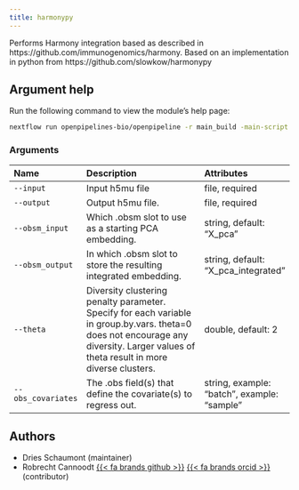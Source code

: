 ```yaml
---
title: harmonypy
---
```


Performs Harmony integration based as described in https://github.com/immunogenomics/harmony. Based on an implementation in python from https://github.com/slowkow/harmonypy

## Argument help

Run the following command to view the module's help page:
```bash
nextflow run openpipelines-bio/openpipeline -r main_build -main-script target/nextflow/integrate/harmonypy/main.nf --help
```

### Arguments



:::{.column-body-outset}
|Name               |Description                                                                                                                                                                           |Attributes                                  |
|:------------------|:-------------------------------------------------------------------------------------------------------------------------------------------------------------------------------------|:-------------------------------------------|
|`--input`          |Input h5mu file                                                                                                                                                                       |file, required                              |
|`--output`         |Output h5mu file.                                                                                                                                                                     |file, required                              |
|`--obsm_input`     |Which .obsm slot to use as a starting PCA embedding.                                                                                                                                  |string, default: "X_pca"                    |
|`--obsm_output`    |In which .obsm slot to store the resulting integrated embedding.                                                                                                                      |string, default: "X_pca_integrated"         |
|`--theta`          |Diversity clustering penalty parameter. Specify for each variable in group.by.vars. theta=0 does not encourage any diversity. Larger values of theta result in more diverse clusters. |double, default: 2                          |
|`--obs_covariates` |The .obs field(s) that define the covariate(s) to regress out.                                                                                                                        |string, example: "batch", example: "sample" |
:::

## Authors

 * Dries Schaumont  (maintainer)
 * Robrecht Cannoodt [{{< fa brands github >}}](https://github.com/rcannood) [{{< fa brands orcid >}}](https://orcid.org/0000-0003-3641-729X) (contributor)
